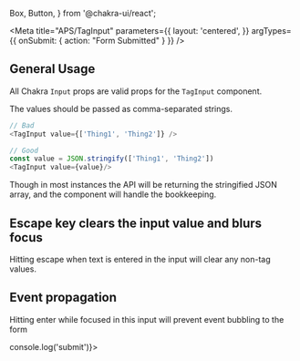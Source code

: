   Box,
  Button,
} from '@chakra-ui/react';

<Meta 
  title="APS/TagInput" 
  parameters={{
    layout: 'centered',
  }}
  argTypes={{
    onSubmit: {
      action: "Form Submitted"
    }
  }}
/>

## General Usage

All Chakra `Input` props are valid props for the `TagInput` component.

<Canvas>
  <Story name="Default">
    <TagInput />
  </Story>
</Canvas>

The values should be passed as comma-separated strings.

```javascript
// Bad
<TagInput value={['Thing1', 'Thing2']} />

// Good
const value = JSON.stringify(['Thing1', 'Thing2'])
<TagInput value={value}/>
```

Though in most instances the API will be returning the stringified JSON array, and the component will handle the bookkeeping.

<Canvas>
  <Story name="Passing initial values">
    <TagInput value={JSON.stringify(['Thing1', 'Thing2'])}/>
  </Story>
</Canvas>

## Escape key clears the input value and blurs focus

Hitting escape when text is entered in the input will clear any non-tag values.

<Canvas>
  <Story name="Escape key event">
    <TagInput placeholder="Try hitting escape" />
  </Story>
</Canvas>

## Event propagation

Hitting enter while focused in this input will prevent event bubbling to the form

<Canvas>
  <Story name="Event bubbling in forms">
    <form onSubmit={() => console.log('submit')}>
      <TagInput placeholder="Try hitting enter"/>
    </form>
  </Story>
</Canvas>

